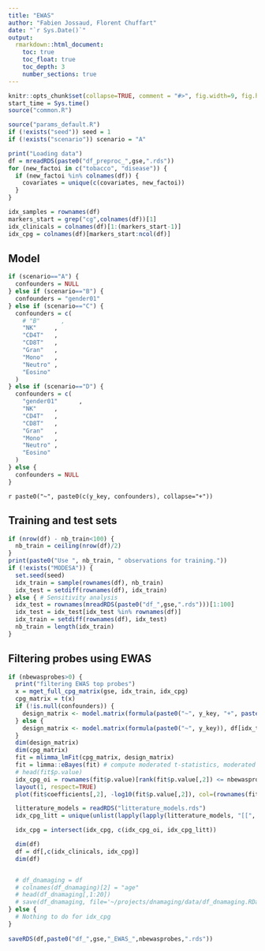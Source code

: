 ```yaml
---
title: "EWAS"
author: "Fabien Jossaud, Florent Chuffart"
date: "`r Sys.Date()`"
output: 
  rmarkdown::html_document:
    toc: true
    toc_float: true
    toc_depth: 3
    number_sections: true
---
```




```r
knitr::opts_chunk$set(collapse=TRUE, comment = "#>", fig.width=9, fig.height=6, eval=TRUE, echo=FALSE, results="hide")
start_time = Sys.time()
source("common.R")
```

```r
source("params_default.R")
if (!exists("seed")) seed = 1
if (!exists("scenario")) scenario = "A"
```

```r
print("Loading data")
df = mreadRDS(paste0("df_preproc_",gse,".rds"))
for (new_factoi in c("tobacco", "disease")) {
  if (new_factoi %in% colnames(df)) {
    covariates = unique(c(covariates, new_factoi))  
  }  
}

idx_samples = rownames(df)
markers_start = grep("cg",colnames(df))[1]
idx_clinicals = colnames(df)[1:(markers_start-1)]
idx_cpg = colnames(df)[markers_start:ncol(df)]
```

## Model

```r
if (scenario=="A") {
  confounders = NULL  
} else if (scenario=="B") {
  confounders = "gender01"
} else if (scenario=="C") {
  confounders = c(
    # "B"      ,
    "NK"     ,
    "CD4T"   ,
    "CD8T"   ,
    "Gran"   ,
    "Mono"   ,
    "Neutro" ,
    "Eosino"
  )
} else if (scenario=="D") {
  confounders = c(
    "gender01"      ,
    "NK"     ,
    "CD4T"   ,
    "CD8T"   ,
    "Gran"   ,
    "Mono"   ,
    "Neutro" ,
    "Eosino"
  )
} else {
  confounders = NULL  
}
```

`r paste0("~", paste0(c(y_key, confounders), collapse="+"))`


## Training and test sets 

```r
if (nrow(df) - nb_train<100) {
  nb_train = ceiling(nrow(df)/2)
}
print(paste0("Use ", nb_train, " observations for training."))
if (!exists("MODESA")) {
  set.seed(seed)
  idx_train = sample(rownames(df), nb_train)
  idx_test = setdiff(rownames(df), idx_train)      
} else { # Sensitivity analysis
  idx_test = rownames(mreadRDS(paste0("df_",gse,".rds")))[1:100]
  idx_test = idx_test[idx_test %in% rownames(df)] 
  idx_train = setdiff(rownames(df), idx_test)   
  nb_train = length(idx_train)
}
```

## Filtering probes using EWAS 


```r
if (nbewasprobes>0) {
  print("filtering EWAS top probes")
  x = mget_full_cpg_matrix(gse, idx_train, idx_cpg)
  cpg_matrix = t(x)
  if (!is.null(confounders)) {
    design_matrix <- model.matrix(formula(paste0("~", y_key, "+", paste0(confounders, collapse="+"))), df[idx_train,idx_clinicals])    
  } else {
    design_matrix <- model.matrix(formula(paste0("~", y_key)), df[idx_train,idx_clinicals])    
  }
  dim(design_matrix)
  dim(cpg_matrix)
  fit = mlimma_lmFit(cpg_matrix, design_matrix)
  fit = limma::eBayes(fit) # compute moderated t-statistics, moderated F-statistic, and log-odds of differential expression by empirical Bayes moderation of the standard errors towards a global value
  # head(fit$p.value)
  idx_cpg_oi = rownames(fit$p.value)[rank(fit$p.value[,2]) <= nbewasprobes]
  layout(1, respect=TRUE)
  plot(fit$coefficients[,2], -log10(fit$p.value[,2]), col=(rownames(fit$p.value) %in% idx_cpg_oi)+1, pch=".", main=paste0(nbewasprobes, " probes"))

  litterature_models = readRDS("litterature_models.rds")  
  idx_cpg_litt = unique(unlist(lapply(lapply(litterature_models, "[[", "coeff"), "[[", "probes")))  

  idx_cpg = intersect(idx_cpg, c(idx_cpg_oi, idx_cpg_litt))

  dim(df)
  df = df[,c(idx_clinicals, idx_cpg)]
  dim(df)


  # df_dnamaging = df
  # colnames(df_dnamaging)[2] = "age"
  # head(df_dnamaging[,1:20])
  # save(df_dnamaging, file='~/projects/dnamaging/data/df_dnamaging.RData' , compress='xz')
} else {
  # Nothing to do for idx_cpg
}
 
saveRDS(df,paste0("df_",gse,"_EWAS_",nbewasprobes,".rds"))







```
